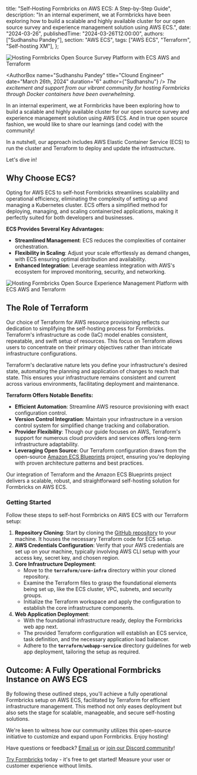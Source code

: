 

  title: "Self-Hosting Formbricks on AWS ECS: A Step-by-Step Guide",
  description:
    "In an internal experiment, we at Formbricks have been exploring how to build a scalable and highly available cluster for our open source survey and experience management solution using AWS ECS.",
  date: "2024-03-26",
  publishedTime: "2024-03-26T12:00:00",
  authors: ["Sudhanshu Pandey"],
  section: "AWS ECS",
  tags: ["AWS ECS", "Terraform", "Self-hosting XM"],
};

<Image
  src={Img1}
  alt="Hosting Formbricks Open Source Survey Platform with ECS AWS and Terraform"
  className="rounded-lg"
/>

<AuthorBox
  name="Sudhanshu Pandey"
  title="Clound Engineer"
  date="March 26th, 2024"
  duration="6"
  author={"Sudhanshu"}
/>
_The excitement and support from our vibrant community for hosting Formbricks through Docker containers have been overwhelming._

In an internal experiment, we at Formbricks have been exploring how to build a scalable and highly available cluster for our open source survey and experience management solution using AWS ECS. And in true open source fashion, we would like to share our learnings (and code) with the community!

In a nutshell, our approach includes AWS Elastic Container Service (ECS) to run the cluster and Terraform to deploy and update the infrastructure.

Let's dive in!

## Why Choose ECS?

Opting for AWS ECS to self-host Formbricks streamlines scalability and operational efficiency, eliminating the complexity of setting up and managing a Kubernetes cluster. ECS offers a simplified method for deploying, managing, and scaling containerized applications, making it perfectly suited for both developers and businesses.

**ECS Provides Several Key Advantages:**

- **Streamlined Management**: ECS reduces the complexities of container orchestration.
- **Flexibility in Scaling**: Adjust your scale effortlessly as demand changes, with ECS ensuring optimal distribution and availability.
- **Enhanced Integration**: Leverage seamless integration with AWS's ecosystem for improved monitoring, security, and networking. 

<Image
  src={Img2}
  alt="Hosting Formbricks Open Source Experience Management Platform with ECS AWS and Terraform"
  className="rounded-lg"
/>

## The Role of Terraform

Our choice of Terraform for AWS resource provisioning reflects our dedication to simplifying the self-hosting process for Formbricks. Terraform's infrastructure as code (IaC) model enables consistent, repeatable, and swift setup of resources. This focus on Terraform allows users to concentrate on their primary objectives rather than intricate infrastructure configurations.

Terraform's declarative nature lets you define your infrastructure's desired state, automating the planning and application of changes to reach that state. This ensures your infrastructure remains consistent and current across various environments, facilitating deployment and maintenance.

**Terraform Offers Notable Benefits:**

- **Efficient Automation**: Streamline AWS resource provisioning with exact configuration control.
- **Version Control Integration**: Maintain your infrastructure in a version control system for simplified change tracking and collaboration.
- **Provider Flexibility**: Though our guide focuses on AWS, Terraform's support for numerous cloud providers and services offers long-term infrastructure adaptability.
- **Leveraging Open Source**: Our Terraform configuration draws from the open-source [Amazon ECS Blueprints](https://github.com/aws-ia/ecs-blueprints) project, ensuring you're deploying with proven architecture patterns and best practices.

Our integration of Terraform and the Amazon ECS Blueprints project delivers a scalable, robust, and straightforward self-hosting solution for Formbricks on AWS ECS.

### Getting Started

Follow these steps to self-host Formbricks on AWS ECS with our Terraform setup:

1. **Repository Cloning**: Start by cloning the [GitHub repository](https://github.com/formbricks/AWSInfra) to your machine. It houses the necessary Terraform code for ECS setup.
2. **AWS Credentials Configuration**: Verify that your AWS credentials are set up on your machine, typically involving AWS CLI setup with your access key, secret key, and chosen region.
3. **Core Infrastructure Deployment**:
    - Move to the **`terraform/core-infra`** directory within your cloned repository.
    - Examine the Terraform files to grasp the foundational elements being set up, like the ECS cluster, VPC, subnets, and security groups.
    - Initialize the Terraform workspace and apply the configuration to establish the core infrastructure components.
4. **Web Application Deployment**:
    - With the foundational infrastructure ready, deploy the Formbricks web app next.
    - The provided Terraform configuration will establish an ECS service, task definition, and the necessary application load balancer.
    - Adhere to the **`terraform/webapp-service`** directory guidelines for web app deployment, tailoring the setup as required.

## Outcome: A Fully Operational Formbricks Instance on AWS ECS

By following these outlined steps, you'll achieve a fully operational Formbricks setup on AWS ECS, facilitated by Terraform for efficient infrastructure management. This method not only eases deployment but also sets the stage for scalable, manageable, and secure self-hosting solutions.

We're keen to witness how our community utilizes this open-source initiative to customize and expand upon Formbricks. Enjoy hosting!

Have questions or feedback? [Email us](mailto:hola@formbricks.com) or [join our Discord community](https://formbricks.com/discord)!

[Try Formbricks](https://app.formbricks.com/auth/signup) today - it's free to get started! Measure your user or customer experience without limits.

